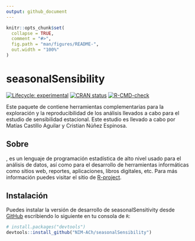 ```yaml
---
output: github_document
---
```


<!-- README.md is generated from README.Rmd. Please edit that file -->

```r
knitr::opts_chunk$set(
  collapse = TRUE,
  comment = "#>",
  fig.path = "man/figures/README-",
  out.width = "100%"
)
```

# seasonalSensibility

<!-- badges: start -->
[![Lifecycle: experimental](https://img.shields.io/badge/lifecycle-experimental-orange.svg)](https://lifecycle.r-lib.org/articles/stages.html#experimental)
[![CRAN status](https://www.r-pkg.org/badges/version/seasonalSensibility)](https://CRAN.R-project.org/package=seasonalSensibility)
[![R-CMD-check](https://github.com/NIM-ACh/seasonalSensibility/workflows/R-CMD-check/badge.svg)](https://github.com/NIM-ACh/seasonalSensibility/actions)
<!-- badges: end -->

Este paquete de <i class="fab fa-r-project"></i> contiene herramientas complementarias para la exploración y la reproducibilidad de los análisis llevados a cabo para el estudio de sensibilidad estacional. Este estudio es llevado a cabo por Matías Castillo Aguilar y Cristian Núñez Espinosa.

## Sobre <i class="fab fa-r-project"></i>

<i class="fab fa-r-project"></i>, es un lenguaje de programación estadística de alto nivel usado para el análisis de datos, así como para el desarrollo de herramientas informáticas como sitios web, reportes, aplicaciones, libros digitales, etc. Para más información puedes visitar el sitio de [R-project](https://www.r-project.org/about.html).

## Instalación

Puedes instalar la versión de desarrollo de seasonalSensitivity desde [GitHub](https://github.com/) escribiendo lo siguiente en tu consola de `R`:

``` r
# install.packages("devtools")
devtools::install_github("NIM-ACh/seasonalSensibility")
```
